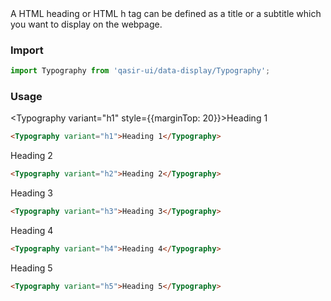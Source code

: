 
<Title>Heading</Title>
<Subtitle>A HTML heading or HTML h tag can be defined as a title or a subtitle which you want to display on the webpage.</Subtitle>

### Import

```js
import Typography from 'qasir-ui/data-display/Typography';
```

### Usage

<Typography variant="h1" style={{marginTop: 20}}>Heading 1</Typography>

```html
<Typography variant="h1">Heading 1</Typography>
```

<Typography variant="h2">Heading 2</Typography>

```html
<Typography variant="h2">Heading 2</Typography>
```

<Typography variant="h3">Heading 3</Typography>

```html
<Typography variant="h3">Heading 3</Typography>
```

<Typography variant="h4">Heading 4</Typography>

```html
<Typography variant="h4">Heading 4</Typography>
```

<Typography variant="h5">Heading 5</Typography>

```html
<Typography variant="h5">Heading 5</Typography>
```
